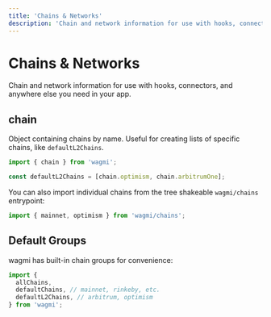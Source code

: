 ```yaml
---
title: 'Chains & Networks'
description: 'Chain and network information for use with hooks, connectors, and anywhere else you need in your app.'
---
```


# Chains & Networks

Chain and network information for use with hooks, connectors, and anywhere else you need in your app.

## chain

Object containing chains by name. Useful for creating lists of specific chains, like `defaultL2Chains`.

```ts
import { chain } from 'wagmi';

const defaultL2Chains = [chain.optimism, chain.arbitrumOne];
```

You can also import individual chains from the tree shakeable `wagmi/chains` entrypoint:

```ts
import { mainnet, optimism } from 'wagmi/chains';
```

## Default Groups

wagmi has built-in chain groups for convenience:

```ts
import {
  allChains,
  defaultChains, // mainnet, rinkeby, etc.
  defaultL2Chains, // arbitrum, optimism
} from 'wagmi';
```
